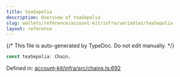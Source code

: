 ```yaml
---
title: teaSepolia
description: Overview of teaSepolia
slug: wallets/reference/account-kit/infra/variables/teaSepolia
layout: reference
---
```


{/* This file is auto-generated by TypeDoc. Do not edit manually. */}

```ts
const teaSepolia: Chain;
```

Defined in: [account-kit/infra/src/chains.ts:692](https://github.com/alchemyplatform/aa-sdk/blob/153785ddc87beb160382c2bae7dbafa4a66ade9a/account-kit/infra/src/chains.ts#L692)
